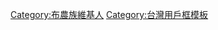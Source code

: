{{Userbox
  |id=<small>布農</small></br><small><small><small>Bunun</small></small></small>
  |id-c=white
  |info=該用戶為[[布農族]]。
  |info-c=white
  |info-s=10
  |border-c=yellow
}}
<includeonly>
[[Category:布農族維基人]]</includeonly>
<noinclude>
[[Category:台灣用戶框模板]]
</noinclude>